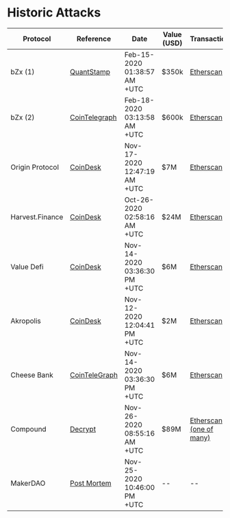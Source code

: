 # Historic Attacks

| Protocol        | Reference                                                                                                           | Date                         | Value (USD) | Transaction                                                                                                           | Cause              | Fix                                                                                                                                                                                                                                                                  |
| --------------- | ------------------------------------------------------------------------------------------------------------------- | ---------------------------- | ----------- | --------------------------------------------------------------------------------------------------------------------- | ------------------ | -------------------------------------------------------------------------------------------------------------------------------------------------------------------------------------------------------------------------------------------------------------------- |
| bZx (1)         | [QuantStamp](https://quantstamp.com/blog/10-quick-and-dirty-facts-about-the-bzx-hacks)                              | Feb-15-2020 01:38:57 AM +UTC | \$350k      | [Etherscan](https://etherscan.io/tx/0xb5c8bd9430b6cc87a0e2fe110ece6bf527fa4f170a4bc8cd032f768fc5219838)               | Pump & Arbitrage   | Unclear                                                                                                                                                                                                                                                              |
| bZx (2)         | [CoinTelegraph](https://cointelegraph.com/news/decentralized-lending-protocol-bzx-hacked-twice-in-a-matter-of-days) | Feb-18-2020 03:13:58 AM +UTC | \$600k      | [Etherscan](https://etherscan.io/tx/0x762881b07feb63c436dee38edd4ff1f7a74c33091e534af56c9f7d49b5ecac15)               | Oracle Attack      | [Chainlink Integration](https://bzx.network/blog/chainlink-oracles#:~:text=bZx%20Integrates%20with%20Chainlink%20to%20Prevent%20Future%20Price%20Oracle%20Exploits,-Nick%20Sawinyh%20on&text=In%20light%20of%20the%20recent,to%20harden%20our%20overall%20security.) |
| Origin Protocol | [CoinDesk](https://www.coindesk.com/origin-protocol-loses-3-25m-in-latest-flash-loan-attack-reports)                | Nov-17-2020 12:47:19 AM +UTC | \$7M        | [Etherscan](https://etherscan.io/tx/0xe1c76241dda7c5fcf1988454c621142495640e708e3f8377982f55f8cf2a8401)               | Re-entrancy Attack | Unclear                                                                                                                                                                                                                                                              |
| Harvest.Finance | [CoinDesk](https://www.coindesk.com/harvest-finance-24m-attack-triggers-570m-bank-run-in-latest-defi-exploit)       | Oct-26-2020 02:58:16 AM +UTC | \$24M       | [Etherscan](https://etherscan.io/tx/0xb460b70f11a93364fecf1f3c3ec49f053aecd2d6d9912c012170aa7a0de2d526)               | Oracle Attack      | Unclear                                                                                                                                                                                                                                                              |
| Value Defi      | [CoinDesk](https://www.coindesk.com/value-defi-suffers-6m-flash-loan-attack)                                        | Nov-14-2020 03:36:30 PM +UTC | \$6M        | [Etherscan](https://etherscan.io/tx/0x46a03488247425f845e444b9c10b52ba3c14927c687d38287c0faddc7471150a)               | Oracle Attack      | [Chainlink Integration](https://decrypt.co/48892/value-defi-hacked-chainlink)                                                                                                                                                                                        |
| Akropolis       | [CoinDesk](https://www.coindesk.com/defi-project-akropolis-token-pool-drained)                                      | Nov-12-2020 12:04:41 PM +UTC | \$2M        | [Etherscan](https://etherscan.io/tx/0xf15623567231c67df2b8bcc5540236fbda2c3ac11ecbec427048f11b582cb869)               | Re-Entrancy        | Re-Entry Check added                                                                                                                                                                                                                                                 |
| Cheese Bank     | [CoinTeleGraph](https://cointelegraph.com/news/value-defi-protocol-suffers-6-million-flash-loan-exploit)            | Nov-14-2020 03:36:30 PM +UTC | \$6M        | [Etherscan](https://etherscan.io/tx/0x46a03488247425f845e444b9c10b52ba3c14927c687d38287c0faddc7471150a)               | Oracle Attack      | Unclear                                                                                                                                                                                                                                                              |
| Compound        | [Decrypt](https://decrypt.co/49657/oracle-exploit-sees-100-million-liquidated-on-compound)                          | Nov-26-2020 08:55:16 AM +UTC | \$89M       | [Etherscan (one of many)](https://etherscan.io/tx/0x53e09adb77d1e3ea593c933a85bd4472371e03da12e3fec853b5bc7fac50f3e4) | Oracle Attack      | Unclear                                                                                                                                                                                                                                                              |
| MakerDAO        | [Post Mortem](https://forum.makerdao.com/t/11-25-20-oracle-outage-post-mortem/5547)                                 | Nov-25-2020 10:46:00 PM +UTC | --          | --                                                                                                                    | Oracle Attack      | Unclear                                                                                                                                                                                                                                                              |
